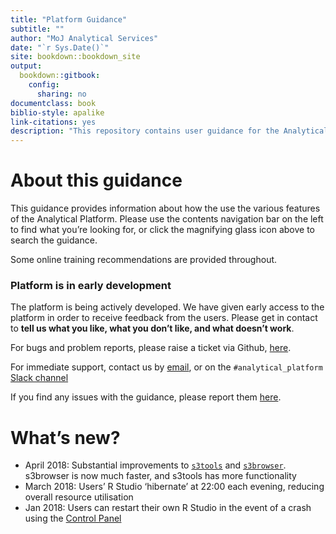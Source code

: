 ```yaml
---
title: "Platform Guidance"
subtitle: ""
author: "MoJ Analytical Services"
date: "`r Sys.Date()`"
site: bookdown::bookdown_site
output:
  bookdown::gitbook:
    config:
      sharing: no
documentclass: book
biblio-style: apalike
link-citations: yes
description: "This repository contains user guidance for the Analytical Platform."
---
```



# About this guidance {-}

This guidance provides information about how the use the various features of the Analytical Platform.  Please use the contents navigation bar on the left to find what you're looking for, or click the magnifying glass icon above to search the guidance.

Some online training recommendations are provided throughout.

### Platform is in early development {-}
The platform is being actively developed. We have given early access to the platform in order to receive feedback from the users. Please get in contact to **tell us what you like, what you don’t like, and what doesn’t work**.  

For bugs and problem reports, please raise a ticket via Github, [here](https://github.com/ministryofjustice/analytics-platform/issues).

For immediate support, contact us by [email](mailto:robin.linacre@digital.justice.gov.uk), or on the `#analytical_platform` [Slack channel](https://asdslack.slack.com/messages/anaytical_platform/)

If you find any issues with the guidance, please report them [here](https://github.com/moj-analytical-services/platform_user_guidance/issues).

# What's new?

- April 2018:  Substantial improvements to [`s3tools`](github.com/moj-analytical-services/s3tools) and [`s3browser`](github.com/moj-analytical-services/s3tools).  s3browser is now much faster, and s3tools has more functionality
- March 2018:  Users' R Studio 'hibernate' at 22:00 each evening, reducing overall resource utilisation
- Jan 2018:  Users can restart their own R Studio in the event of a crash using the [Control Panel](http://cpanel-master.services.alpha.mojanalytics.xyz/)
